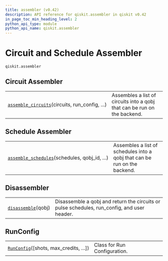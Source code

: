 ```yaml
---
title: assembler (v0.42)
description: API reference for qiskit.assembler in qiskit v0.42
in_page_toc_min_heading_level: 2
python_api_type: module
python_api_name: qiskit.assembler
---
```


<span id="module-qiskit.assembler" />

<span id="qiskit-assembler" />

<span id="circuit-and-schedule-assembler-qiskit-assembler" />

# Circuit and Schedule Assembler

`qiskit.assembler`

## Circuit Assembler

|                                                                                                                            |                                                                          |
| -------------------------------------------------------------------------------------------------------------------------- | ------------------------------------------------------------------------ |
| [`assemble_circuits`](qiskit.assembler.assemble_circuits "qiskit.assembler.assemble_circuits")(circuits, run\_config, ...) | Assembles a list of circuits into a qobj that can be run on the backend. |

## Schedule Assembler

|                                                                                                                             |                                                                           |
| --------------------------------------------------------------------------------------------------------------------------- | ------------------------------------------------------------------------- |
| [`assemble_schedules`](qiskit.assembler.assemble_schedules "qiskit.assembler.assemble_schedules")(schedules, qobj\_id, ...) | Assembles a list of schedules into a qobj that can be run on the backend. |

## Disassembler

|                                                                                    |                                                                                              |
| ---------------------------------------------------------------------------------- | -------------------------------------------------------------------------------------------- |
| [`disassemble`](qiskit.assembler.disassemble "qiskit.assembler.disassemble")(qobj) | Disassemble a qobj and return the circuits or pulse schedules, run\_config, and user header. |

## RunConfig

|                                                                                                     |                              |
| --------------------------------------------------------------------------------------------------- | ---------------------------- |
| [`RunConfig`](qiskit.assembler.RunConfig "qiskit.assembler.RunConfig")(\[shots, max\_credits, ...]) | Class for Run Configuration. |

